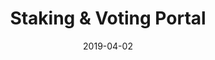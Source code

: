 ---
title: Staking & Voting Portal
tag: Tools
status: publish
date: 2019-04-02
slug: The official portal where IOTX token-holders can stake and vote for IoTeX Delegates
website: https://member.iotex.io
twitter:
logo: /img/Staking & Voting Portal.png
featured_img: https://wp.gcap1.iotex.io/wp-content/uploads/2020/09/iotex-member-portal-header.png
telegram:
---